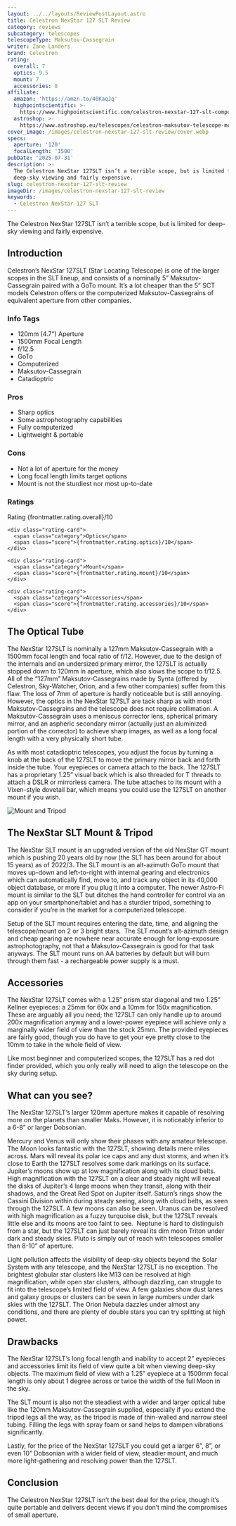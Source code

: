 ```yaml
---
layout: ../../layouts/ReviewPostLayout.astro
title: Celestron NexStar 127 SLT Review
category: reviews
subcategory: telescopes
telescopeType: Maksutov-Cassegrain
writer: Zane Landers
brand: Celestron
rating:
  overall: 7
  optics: 9.5
  mount: 7
  accessories: 8
affiliate:
  amazon: 'https://amzn.to/40KaqJq'
  highpointscientific: >-
    https://www.highpointscientific.com/celestron-nexstar-127-slt-computerized-telescope-22097?rfsn=7304485.fd6b10
  astroshop: >-
    https://www.astroshop.eu/telescopes/celestron-maksutov-telescope-mc-127-1500-nexstar-127-slt-goto/p,20041?affiliate_id=TelescopesToBuy
cover_image: /images/celestron-nexstar-127-slt-review/cover.webp
specs:
  aperture: '120'
  focalLength: '1500'
pubDate: '2025-07-31'
description: >-
  The Celestron NexStar 127SLT isn’t a terrible scope, but is limited for
  deep-sky viewing and fairly expensive.
slug: celestron-nexstar-127-slt-review
imageDir: /images/celestron-nexstar-127-slt-review
keywords:
  - Celestron NexStar 127 SLT
---
```


<p class="highlight">The Celestron NexStar 127SLT isn’t a terrible scope, but is limited for deep-sky viewing and fairly expensive.</p>

<h2>Introduction</h2>

<p>Celestron’s NexStar 127SLT (Star Locating Telescope) is one of the larger scopes in the SLT lineup, and consists of a nominally 5” Maksutov-Cassegrain paired with a GoTo mount. It’s a lot cheaper than the 5” SCT models Celestron offers or the computerized Maksutov-Cassegrains of equivalent aperture from other companies.</p>
<section class="info-tags">
  <h3>Info Tags</h3>
  <ul>
    <li>120mm (4.7”) Aperture</li>
    <li>1500mm Focal Length</li>
    <li>f/12.5</li>
    <li>GoTo</li>
    <li>Computerized</li>
    <li>Maksutov-Cassegrain</li>
    <li>Catadioptric</li>
  </ul>
</section>

<section class="pros-cons">
  <div class="pros-block">
    <h3>Pros</h3>
    <ul>
        <li>Sharp optics</li>
        <li>Some astrophotography capabilities</li>
        <li>Fully computerized</li>
        <li>Lightweight & portable</li>
    </ul>
  </div>
  <div class="cons-block">
    <h3>Cons</h3>
    <ul>
        <li>Not a lot of aperture for the money</li>
        <li>Long focal length limits target options</li>
        <li>Mount is not the sturdiest nor most up-to-date</li>
    </ul>
  </div>
</section>


<section class="ratings">
  <h3>Ratings</h3>
  <div class="ratings-grid">
    <div class="rating-card">
      <span class="category">Rating</span>
      <span class="score">{frontmatter.rating.overall}/10</span>
    </div>

    <div class="rating-card">
      <span class="category">Optics</span>
      <span class="score">{frontmatter.rating.optics}/10</span>
    </div>

    <div class="rating-card">
      <span class="category">Mount</span>
      <span class="score">{frontmatter.rating.mount}/10</span>
    </div>

    <div class="rating-card">
      <span class="category">Accessories</span>
      <span class="score">{frontmatter.rating.accessories}/10</span>
    </div>
  </div>
</section>

<Affiliates affiliate={frontmatter.affiliate} />

<h2>The Optical Tube</h2>
<p>The NexStar 127SLT is nominally a 127mm Maksutov-Cassegrain with a 1500mm focal length and focal ratio of f/12. However, due to the design of the internals and an undersized primary mirror, the 127SLT is actually stopped down to 120mm in aperture, which also slows the scope to f/12.5. All of the “127mm” Maksutov-Cassegrains made by Synta (offered by Celestron, Sky-Watcher, Orion, and a few other companies) suffer from this flaw. The loss of 7mm of aperture is hardly noticeable but is still annoying. However, the optics in the NexStar 127SLT are tack sharp as with most Maksutov-Cassegrains and the telescope does not require collimation. A Maksutov-Cassegrain uses a meniscus corrector lens, spherical primary mirror, and an aspheric secondary mirror (actually just an aluminized portion of the corrector) to achieve sharp images, as well as a long focal length with a very physically short tube.</p>
<p>As with most catadioptric telescopes, you adjust the focus by turning a knob at the back of the 127SLT to move the primary mirror back and forth inside the tube. Your eyepieces or camera attach to the back. The 127SLT has a proprietary 1.25” visual back which is also threaded for T threads to attach a DSLR or mirrorless camera. The tube attaches to its mount with a Vixen-style dovetail bar, which means you could use the 127SLT on another mount if you wish.</p>
<img class="post-image post-image-sm" src={frontmatter.imageDir + '/tripod.webp'} alt="Mount and Tripod"></img>
<h2>The NexStar SLT Mount & Tripod</h2>
<p>The NexStar SLT mount is an upgraded version of the old NexStar GT mount which is pushing 20 years old by now (the SLT has been around for about 15 years) as of 2022/3. The SLT mount is an alt-azimuth GoTo mount that moves up-down and left-to-right with internal gearing and electronics which can automatically find, move to, and track any object in its 40,000 object database, or more if you plug it into a computer. The newer Astro-Fi mount is similar to the SLT but ditches the hand controller for control via an app on your smartphone/tablet and has a sturdier tripod, something to consider if you’re in the market for a computerized telescope.</p>
<p>Setup of the SLT mount requires entering the date, time, and aligning the telescope/mount on 2 or 3 bright stars.  The SLT mount’s alt-azimuth design and cheap gearing are nowhere near accurate enough for long-exposure astrophotography, not that a Maksutov-Cassegrain is good for that task anyways. The SLT mount runs on AA batteries by default but will burn through them fast - a rechargeable power supply is a must.</p>
<h2>Accessories</h2>

<p>The NexStar 127SLT comes with a 1.25” prism star diagonal and two 1.25” Kellner eyepieces: a 25mm for 60x and a 10mm for 150x magnification. These are arguably all you need; the 127SLT can only handle up to around 200x magnification anyway and a lower-power eyepiece will achieve only a marginally wider field of view than the stock 25mm. The provided eyepieces are fairly good, though you do have to get your eye pretty close to the 10mm to take in the whole field of view.</p>
<p>Like most beginner and computerized scopes, the 127SLT has a red dot finder provided, which you only really will need to align the telescope on the sky during setup.</p>
<h2>What can you see?</h2>

<p>The NexStar 127SLT’s larger 120mm aperture makes it capable of resolving more on the planets than smaller Maks. However, it is noticeably inferior to a 6-8” or larger Dobsonian.</p>
<p>Mercury and Venus will only show their phases with any amateur telescope.
The Moon looks fantastic with the 127SLT, showing details mere miles across.
Mars will reveal its polar ice caps and any dust storms, and when it’s close to Earth the 127SLT resolves some dark markings on its surface.
Jupiter’s moons show up at low magnification along with its cloud belts. High magnification with the 127SLT on a clear and steady night will reveal the disks of Jupiter’s 4 large moons when they transit, along with their shadows, and the Great Red Spot on Jupiter itself.
Saturn’s rings show the Cassini Division within during steady seeing, along with cloud belts, as seen through the 127SLT. A few moons can also be seen.
Uranus can be resolved with high magnification as a fuzzy turquoise disk, but the 127SLT reveals little else and its moons are too faint to see. 
Neptune is hard to distinguish from a star, but the 127SLT can just barely reveal its dim moon Triton under dark and steady skies.
Pluto is simply out of reach with telescopes smaller than 8-10” of aperture.</p>
<p>Light pollution affects the visibility of deep-sky objects beyond the Solar System with any telescope, and the NexStar 127SLT is no exception. The brightest globular star clusters like M13 can be resolved at high magnification, while open star clusters, although dazzling, can struggle to fit into the telescope’s limited field of view. A few galaxies show dust lanes and galaxy groups or clusters can be seen in large numbers under dark skies with the 127SLT. The Orion Nebula dazzles under almost any conditions, and there are plenty of double stars you can try splitting at high power.</p>
<h2>Drawbacks</h2>

<p>The NexStar 127SLT’s long focal length and inability to accept 2” eyepieces and accessories limit its field of view quite a bit when viewing deep-sky objects. The maximum field of view with a 1.25” eyepiece at a 1500mm focal length is only about 1 degree across or twice the width of the full Moon in the sky.</p>
<p>The SLT mount is also not the steadiest with a wider and larger optical tube like the 120mm Maksutov-Cassegrain supplied, especially if you extend the tripod legs all the way, as the tripod is made of thin-walled and narrow steel tubing. Filling the legs with spray foam or sand helps to dampen vibrations significantly.</p>
<p>Lastly, for the price of the NexStar 127SLT you could get a larger 6”, 8”, or even 10” Dobsonian with a wider field of view, steadier mount, and much more light-gathering and resolving power than the 127SLT.</p>
<h2>Conclusion</h2>

<p>The Celestron NexStar 127SLT isn’t the best deal for the price, though it’s quite portable and delivers decent views if you don’t mind the compromises of small aperture.</p>

